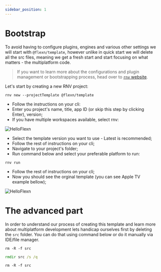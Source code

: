 ```yaml
---
sidebar_position: 1
---
```



# Bootstrap

To avoid having to configure plugins, engines and various other settings we will start with `@flexn/template`, however unlike in quick start we will delete all the src files, meaning we get a fresh start and start focusing on what matters - the multiplatform code.

> If you want to learn more about the configurations and plugin management or bootstrapping process, head over to [`rnv` website](https://www.renative.org).

Let's start by creating a new RNV project:

```shell
rnv new --projectTemplate @flexn/template
```

-   Follow the instructions on your cli:
-   Enter you project's name, title, app ID (or skip this step by clicking Enter), version;
-   If you have multiple workspaces available, select rnv:

<div style={{width: 400}}>

![HelloFlexn](/img/tutorial/step1.png)

</div>

-   Select the template version you want to use - Latest is recommended;
-   Follow the rest of instructions on your cli;
-   Navigate to your project's folder;
-   Run command below and select your preferable platform to run:

```shell
rnv run
```

-   Follow the rest of instructions on your cli;
-   Now you should see the orginal template (you can see Apple TV example bellow);

<div style={{width: 800}}>

![HelloFlexn](/img/tutorial/step5.png)

</div>

# The advanced part

In order to understand our process of creating this template and learn more about multiplatform development lets handicap ourselves first by deleting the `src` folder. You can do that using command below or do it manually via IDE/file manager.

<Tabs groupId="operating-systems">
<TabItem value="mac" label="macOS" default>

```shell
rm -R -f src
```

</TabItem>
<TabItem value="win" label="Windows">

```cmd
rmdir src /s /q
```

</TabItem>
<TabItem value="linux" label="Linux">

```shell
rm -R -f src
```

</TabItem>
</Tabs>
